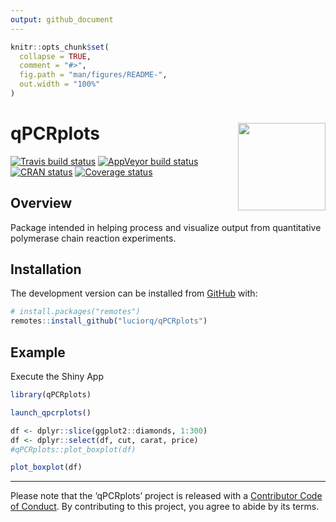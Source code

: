 ```yaml
---
output: github_document
---
```


<!-- README.md is generated from README.Rmd. Please edit that file -->

```r
knitr::opts_chunk$set(
  collapse = TRUE,
  comment = "#>",
  fig.path = "man/figures/README-",
  out.width = "100%"
)
```

# qPCRplots <img src="man/figures/logo.png" align="right" height=140/>

[![Travis build status](https://travis-ci.com/luciorq/qPCRplots.svg?branch=master)](https://travis-ci.com/luciorq/qPCRplots)
[![AppVeyor build status](https://ci.appveyor.com/api/projects/status/github/luciorq/qPCRplots?branch=master&svg=true)](https://ci.appveyor.com/project/luciorq/qPCRplots)
[![CRAN status](https://www.r-pkg.org/badges/version/qPCRplots)](https://cran.r-project.org/package=qPCRplots)
[![Coverage status](https://codecov.io/gh/luciorq/qPCRplots/branch/master/graph/badge.svg)](https://codecov.io/github/luciorq/qPCRplots?branch=master)

## Overview

Package intended in helping process and visualize output from quantitative polymerase chain reaction experiments.

## Installation

<!--
You can install the released version of qPCRplots from [CRAN](https://CRAN.R-project.org) with:

``` r
## install.packages("qPCRplots")
```
-->

The development version can be installed from [GitHub](https://github.com/) with:

``` r
# install.packages("remotes")
remotes::install_github("luciorq/qPCRplots")
```

## Example

Execute the Shiny App

```r
library(qPCRplots)
```


```r
launch_qpcrplots()
```

```r
df <- dplyr::slice(ggplot2::diamonds, 1:300)
df <- dplyr::select(df, cut, carat, price)
#qPCRplots::plot_boxplot(df)
```

```r
plot_boxplot(df)
```

----

 Please note that the 'qPCRplots' project is released with a [Contributor Code of Conduct](CODE_OF_CONDUCT.md). By contributing to this project, you agree to abide by its terms.
